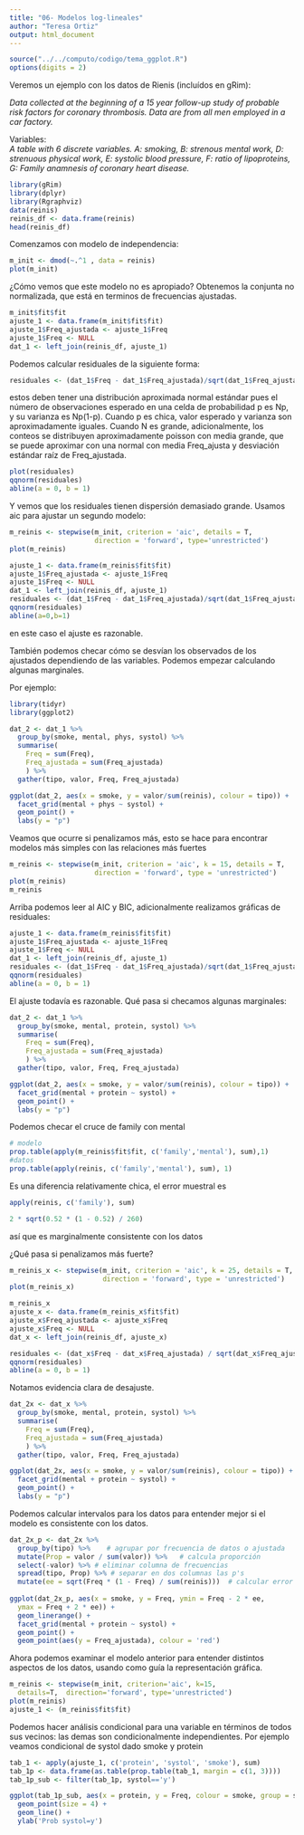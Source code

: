 ```yaml
---
title: "06- Modelos log-lineales"
author: "Teresa Ortiz"
output: html_document
---
```


```r
source("../../computo/codigo/tema_ggplot.R")
options(digits = 2)
```

Veremos un ejemplo con los datos de Rienis (incluídos en gRim):

_Data collected at the beginning of a 15 year follow-up study of probable risk
factors for coronary thrombosis. Data are from all men employed in a car 
factory._

Variables:  
_A table with 6 discrete variables. A: smoking, B: strenous mental work, D:
strenuous physical work, E: systolic blood pressure, F: ratio of lipoproteins, 
G: Family anamnesis of coronary heart disease._

```r
library(gRim)
library(dplyr)
library(Rgraphviz)
data(reinis)
reinis_df <- data.frame(reinis)
head(reinis_df)
```

Comenzamos con modelo de independencia:

```r
m_init <- dmod(~.^1 , data = reinis)
plot(m_init)
```

¿Cómo vemos que este modelo no es apropiado? Obtenemos la conjunta no 
normalizada, que está en terminos de frecuencias ajustadas.

```r
m_init$fit$fit
ajuste_1 <- data.frame(m_init$fit$fit)
ajuste_1$Freq_ajustada <- ajuste_1$Freq
ajuste_1$Freq <- NULL
dat_1 <- left_join(reinis_df, ajuste_1)
```

Podemos calcular residuales de la siguiente forma: 

```r
residuales <- (dat_1$Freq - dat_1$Freq_ajustada)/sqrt(dat_1$Freq_ajustada)
```

estos deben tener una distribución aproximada normal estándar pues el número de
observaciones esperado en una celda de probabilidad p es Np, y su varianza es 
Np(1-p). Cuando p es chica, valor esperado y varianza son aproximadamente 
iguales. Cuando N es grande, adicionalmente, los conteos se distribuyen 
aproximadamente poisson con media grande, que se puede aproximar con una normal 
con media Freq\_ajusta y desviación estándar raíz de Freq\_ajustada.

```r
plot(residuales)
qqnorm(residuales)
abline(a = 0, b = 1)
```

Y vemos que los residuales tienen dispersión demasiado grande. Usamos aic para
ajustar un segundo modelo:

```r
m_reinis <- stepwise(m_init, criterion = 'aic', details = T, 
                     direction = 'forward', type='unrestricted')
plot(m_reinis)
```

```r
ajuste_1 <- data.frame(m_reinis$fit$fit)
ajuste_1$Freq_ajustada <- ajuste_1$Freq
ajuste_1$Freq <- NULL
dat_1 <- left_join(reinis_df, ajuste_1)
residuales <- (dat_1$Freq - dat_1$Freq_ajustada)/sqrt(dat_1$Freq_ajustada)
qqnorm(residuales)
abline(a=0,b=1)
```

en este caso el ajuste es razonable.

También podemos checar cómo se desvían los observados de los ajustados
dependiendo de las variables. Podemos empezar calculando algunas marginales.

Por ejemplo:

```r
library(tidyr)
library(ggplot2)

dat_2 <- dat_1 %>%
  group_by(smoke, mental, phys, systol) %>%
  summarise(
    Freq = sum(Freq),
    Freq_ajustada = sum(Freq_ajustada)
    ) %>%
  gather(tipo, valor, Freq, Freq_ajustada)

ggplot(dat_2, aes(x = smoke, y = valor/sum(reinis), colour = tipo)) + 
  facet_grid(mental + phys ~ systol) + 
  geom_point() +
  labs(y = "p")
```

Veamos que ocurre si penalizamos más, esto se hace para encontrar modelos más
simples con las relaciones más fuertes

```r
m_reinis <- stepwise(m_init, criterion = 'aic', k = 15, details = T,  
                     direction = 'forward', type = 'unrestricted')
plot(m_reinis)
m_reinis
```

Arriba podemos leer al AIC y BIC, adicionalmente realizamos gráficas de 
residuales:

```r
ajuste_1 <- data.frame(m_reinis$fit$fit)
ajuste_1$Freq_ajustada <- ajuste_1$Freq
ajuste_1$Freq <- NULL
dat_1 <- left_join(reinis_df, ajuste_1)
residuales <- (dat_1$Freq - dat_1$Freq_ajustada)/sqrt(dat_1$Freq_ajustada)
qqnorm(residuales)
abline(a = 0, b = 1)
```

El ajuste todavía es razonable. Qué pasa si checamos algunas marginales:

```r
dat_2 <- dat_1 %>%
  group_by(smoke, mental, protein, systol) %>%
  summarise(
    Freq = sum(Freq),
    Freq_ajustada = sum(Freq_ajustada)
    ) %>%
  gather(tipo, valor, Freq, Freq_ajustada)

ggplot(dat_2, aes(x = smoke, y = valor/sum(reinis), colour = tipo)) + 
  facet_grid(mental + protein ~ systol) + 
  geom_point() +
  labs(y = "p")
```

Podemos checar el cruce de family con mental

```r
# modelo
prop.table(apply(m_reinis$fit$fit, c('family','mental'), sum),1)
#datos
prop.table(apply(reinis, c('family','mental'), sum), 1)
```

Es una diferencia relativamente chica, el error muestral es
```r
apply(reinis, c('family'), sum) 

2 * sqrt(0.52 * (1 - 0.52) / 260)
```

así que es marginalmente consistente con los datos

¿Qué pasa si penalizamos más fuerte?

```r
m_reinis_x <- stepwise(m_init, criterion = 'aic', k = 25, details = T, 
                       direction = 'forward', type = 'unrestricted')
plot(m_reinis_x)

m_reinis_x
ajuste_x <- data.frame(m_reinis_x$fit$fit)
ajuste_x$Freq_ajustada <- ajuste_x$Freq
ajuste_x$Freq <- NULL
dat_x <- left_join(reinis_df, ajuste_x)

```
```r
residuales <- (dat_x$Freq - dat_x$Freq_ajustada) / sqrt(dat_x$Freq_ajustada)
qqnorm(residuales)
abline(a = 0, b = 1)
```

Notamos evidencia clara de desajuste.

```r
dat_2x <- dat_x %>%
  group_by(smoke, mental, protein, systol) %>%
  summarise(
    Freq = sum(Freq),
    Freq_ajustada = sum(Freq_ajustada)
    ) %>%
  gather(tipo, valor, Freq, Freq_ajustada)

ggplot(dat_2x, aes(x = smoke, y = valor/sum(reinis), colour = tipo)) + 
  facet_grid(mental + protein ~ systol) + 
  geom_point() +
  labs(y = "p")
```

Podemos calcular intervalos para los datos para entender mejor si el modelo es
consistente con los datos.

```r

dat_2x_p <- dat_2x %>%
  group_by(tipo) %>%    # agrupar por frecuencia de datos o ajustada
  mutate(Prop = valor / sum(valor)) %>%   # calcula proporción
  select(-valor) %>% # eliminar columna de frecuencias
  spread(tipo, Prop) %>% # separar en dos columnas las p's
  mutate(ee = sqrt(Freq * (1 - Freq) / sum(reinis)))  # calcular error estándar
  
ggplot(dat_2x_p, aes(x = smoke, y = Freq, ymin = Freq - 2 * ee, 
  ymax = Freq + 2 * ee)) +
  geom_linerange() +
  facet_grid(mental + protein ~ systol) +
  geom_point() +
  geom_point(aes(y = Freq_ajustada), colour = 'red') 

```

Ahora podemos examinar el modelo anterior para entender distintos aspectos de 
los datos, usando como guía la representación gráfica.

```r
m_reinis <- stepwise(m_init, criterion='aic', k=15,
  details=T,  direction='forward', type='unrestricted')
plot(m_reinis)
ajuste_1 <- (m_reinis$fit$fit)
```

Podemos hacer análisis condicional para una variable en términos de todos sus
vecinos: las demas son condicionalmente independientes. Por ejemplo veamos 
condicional de systol dado smoke y protein 

```r
tab_1 <- apply(ajuste_1, c('protein', 'systol', 'smoke'), sum)
tab_1p <- data.frame(as.table(prop.table(tab_1, margin = c(1, 3))))
tab_1p_sub <- filter(tab_1p, systol=='y')

ggplot(tab_1p_sub, aes(x = protein, y = Freq, colour = smoke, group = smoke)) +
  geom_point(size = 4) + 
  geom_line() + 
  ylab('Prob systol=y') 
```


